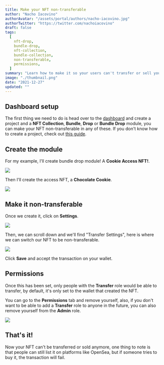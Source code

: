 ```yaml
---
title: Make your NFT non-transferable
author: "Nacho Iacovino"
authorAvatar: "/assets/portal/authors/nacho-iacovino.jpg"
authorTwitter: "https://twitter.com/nachoiacovino"
draft: false
tags:
  [
    nft-drop,
    bundle-drop,
    nft-collection,
    bundle-collection,
    non-transferable,
    permissions,
  ]
summary: "Learn how to make it so your users can't transfer or sell your NFTs."
image: "./thumbnail.png"
date: "2021-12-27"
updated: ""
---
```


## Dashboard setup

The first thing we need to do is head over to the [dashboard](/dashboard) and create a project and a **NFT Collection**, **Bundle**, **Drop** or **Bundle Drop** module, you can make your NFT non-transferable in any of these. If you don't know how to create a project, check out [this guide](/portal/learn/introduction).

## Create the module

For my example, I'll create bundle drop module! A **Cookie Access NFT!**.

![](./create-bundle-drop.png)

Then I'll create the access NFT, a **Chocolate Cookie**.

![](./create-nft.png)

## Make it non-transferable

Once we create it, click on **Settings**.

![](./click-settings.png)

Then, we can scroll down and we'll find "Transfer Settings", here is where we can switch our NFT to be non-transferable.

![](./transfer-settings.png)

Click **Save** and accept the transaction on your wallet.

## Permissions

Once this has been set, only people with the **Transfer** role would be able to transfer, by default, it's only set to the wallet that created the NFT.

You can go to the **Permissions** tab and remove yourself, also, if you don't want to be able to add a **Transfer** role to anyone in the future, you can also remove yourself from the **Admin** role.

![](./permissions.png)

## That's it!

Now your NFT can't be transferred or sold anymore, one thing to note is that people can still list it on platforms like OpenSea, but if someone tries to buy it, the transaction will fail.
